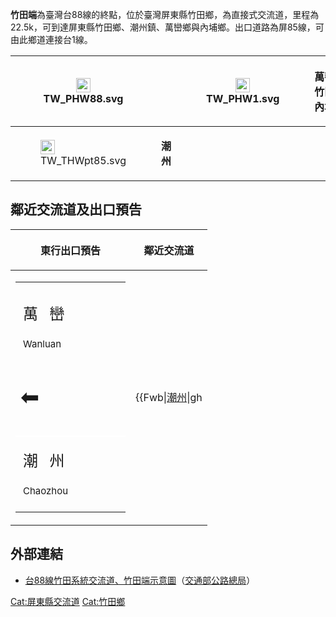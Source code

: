{{Unreferenced |time=2017-04-09}}
{{Infobox Taiwan Highway IC
| name = 竹田端
| name_en = Zhutian End
| rd_type = EX
| rd_number = 88
| exit = 22
| exit_name = 竹田端
| location = [[臺灣|臺灣]][[屏東縣|屏東縣]][[竹田鄉|竹田鄉]]
| connect = {{Jct|country=TWN|TRPT|85}}⇒{{Jct|country=TWN|PH|1}}
| goto = 竹田鄉、[[潮州鎮|潮州鎮]]、[[萬巒鄉|萬巒鄉]]、[[內埔鄉|內埔鄉]]
| class = 直接式
| time = 2004年1月10日
}}
'''竹田端'''為臺灣台88線的終點，位於臺灣屏東縣竹田鄉，為直接式交流道，里程為22.5k，可到達屏東縣竹田鄉、潮州鎮、萬巒鄉與內埔鄉。出口道路為屏85線，可由此鄉道連接台1線。
{|class="wikitable" style="text-align:center"
! rowspan="2" | [[File:TW_PHW88.svg|23px]]
| rowspan="2" | {{Taiwan Highway IC|22|竹田端|竹田端}}
| [[File:TW_PHW1.svg|23px]]
| '''萬巒　竹田　內埔'''
|-
| [[File:TW_THWpt85.svg|x23px]]
| '''潮州'''
|}

== 鄰近交流道及出口預告 ==
{|class="toccolours" border="1" cellpadding="4" style="margin:0 auto; border-collapse:collapse; text-align:center; white-space:nowrap"
! 東行出口預告 !! 鄰近交流道
|-
|
{|cellspacing="0" style="width:190px; border-bottom:2px solid #FFF; background-color:#007F00; color:#FFF; text-align:center; font-weight:bold"
| <div style="margin:6px"></div>
|-
| colspan="2" style="width:90px; line-height:24px; font-size:24px; word-spacing:12px" | 萬 巒<div style="font-size:15px">Wanluan</div>
| colspan="2" style="width:90px; line-height:24px; font-size:24px; word-spacing:12px" | 竹 田<div style="font-size:15px">Zhutian</div>
|-
| <div style="margin-top:-9px; margin-bottom:-6px; margin-right:-12px; font-size:36px">⬅</div>
| [[File:TW_PHW1.svg|30px]]
| colspan="2" style="width:90px; line-height:24px; font-size:24px; word-spacing:12px" | 內 埔<div style="font-size:15px">Neipu</div></div>
|-
| colspan="4" style="width:160px; border-bottom:2px solid #FFF" | 
|-
| colspan="2" style="width:90px; line-height:24px; font-size:24px; word-spacing:12px" | <div style="margin-top:6px">潮 州</div><div style="font-size:15px">Chaozhou</div>
| [[File:TW_THWpt85.svg|30px]]
| <div style="margin-top:-9px; margin-bottom:-6px; margin-left:-12px; font-size:36px">➡</div>
|}
|
{{Start expwy box|[[台灣省道快速公路|台灣省道快速公路]]}}
{{S-expwy IC|[[竹田系統交流道|竹田系統交流道]]|往　[[萬丹交流道|萬丹交流道]]}}
{{S-line|{{Jct|country=TWN|PH|88}}|22k|#9B0D15}}
{{Expwy Terminus}}
{{Illus}}
{{Fwu|eh|[[萬丹鄉|萬丹]]}}
{{Fwi|Full|21|竹田系統}}
{{Fwh|ehst}}
{{Fwm|TW PHW88}}
{{Fwh|ehst|22|竹田端}}
{{Fwb|[[潮州鎮|潮州]]|gh||TW THWpt85|cr|TW THWpt85||gh|[[File:TW_PHW1.svg|20px]][[竹田鄉|竹田]]、[[萬巒鄉|萬巒]]、[[內埔鄉|內埔]]}}
{{Fwed}}
|}

== 外部連結 ==
* [https://www.thb.gov.tw/resource/upload/Expressway/2db07cd5-b73b-442e-967a-900e353e1e26.jpg 台88線竹田系統交流道、竹田端示意圖]（[[交通部公路總局|交通部公路總局]]）

{{台88線}}
{{TW-road-stub}}

[[Cat:屏東縣交流道|Cat:屏東縣交流道]]
[[Cat:竹田鄉|Cat:竹田鄉]]